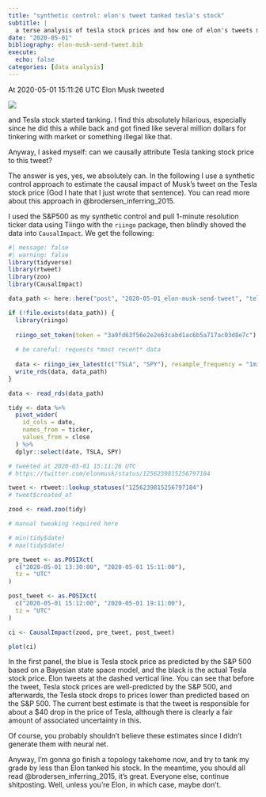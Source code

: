 ```yaml
---
title: "synthetic control: elon's tweet tanked tesla's stock"
subtitle: |
  a terse analysis of tesla stock prices and how one of elon's tweets moves them
date: "2020-05-01"
bibliography: elon-musk-send-tweet.bib
execute:
  echo: false
categories: [data analysis]
---
```


At 2020-05-01 15:11:26 UTC Elon Musk tweeted

![](musk.png){fig-alt="Screenshot of Elon Musk's tweet 'Tesla stock price is too high imo' and a response."}

and Tesla stock started tanking. I find this absolutely hilarious, especially since he did this a while back and got fined like several million dollars for tinkering with market or something illegal like that.

Anyway, I asked myself: can we causally attribute Tesla tanking stock price to this tweet?

The answer is yes, yes, we absolutely can. In the following I use a synthetic control approach to estimate the causal impact of Musk's tweet on the Tesla stock price (God I hate that I just wrote that sentence). You can read more about this approach in @brodersen_inferring_2015.

I used the S&P500 as my synthetic control and pull 1-minute resolution ticker data using Tiingo with the `riingo` package, then blindly shoved the data into `CausalImpact`. We get the following:

```r
#| message: false
#| warning: false
library(tidyverse)
library(rtweet)
library(zoo)
library(CausalImpact)

data_path <- here::here("post", "2020-05-01_elon-musk-send-tweet", "telsa-sp500-prices.rds")

if (!file.exists(data_path)) {
  library(riingo)
  
  riingo_set_token(token = "3a9fd63f56e2e2e63cabd1ac6b5a717ac03d8e7c")
  
  # be careful: requests *most recent* data
  
  data <- riingo_iex_latest(c("TSLA", "SPY"), resample_frequency = "1min")
  write_rds(data, data_path)
}

data <- read_rds(data_path)

tidy <- data %>%
  pivot_wider(
    id_cols = date,
    names_from = ticker,
    values_from = close
  ) %>%
  dplyr::select(date, TSLA, SPY)

# tweeted at 2020-05-01 15:11:26 UTC
# https://twitter.com/elonmusk/status/1256239815256797184

tweet <- rtweet::lookup_statuses("1256239815256797184")
# tweet$created_at

zood <- read.zoo(tidy)

# manual tweaking required here

# min(tidy$date)
# max(tidy$date)

pre_tweet <- as.POSIXct(
  c("2020-05-01 13:30:00", "2020-05-01 15:11:00"),
  tz = "UTC"
)

post_tweet <- as.POSIXct(
  c("2020-05-01 15:12:00", "2020-05-01 19:11:00"),
  tz = "UTC"
)

ci <- CausalImpact(zood, pre_tweet, post_tweet)

plot(ci)
```

In the first panel, the blue is Tesla stock price as predicted by the S&P 500 based on a Bayesian state space model, and the black is the actual Tesla stock price. Elon tweets at the dashed vertical line. You can see that before the tweet, Tesla stock prices are well-predicted by the S&P 500, and afterwards, the Tesla stock drops to prices lower than predicted based on the S&P 500. The current best estimate is that the tweet is responsible for about a $40 drop in the price of Tesla, although there is clearly a fair amount of associated uncertainty in this. 

Of course, you probably shouldn't believe these estimates since I didn't generate them with neural net.

Anyway, I'm gonna go finish a topology takehome now, and try to tank my grade by less than Elon tanked his stock. In the meantime, you should all read @brodersen_inferring_2015, it's great. Everyone else, continue shitposting. Well, unless you're Elon, in which case, maybe don't.
